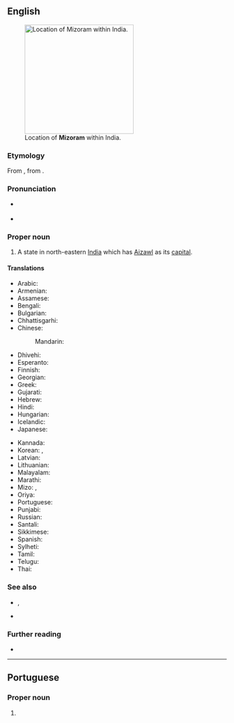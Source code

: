 ==English==
[[Image:Mizoram in India (disputed hatched).svg|thumb|right|250px|Location of '''Mizoram''' within India.]]
===Etymology===
From {{bor|en|lus|Mizoram}}, from {{com|lus|mizo|ram|t1=the [[Mizo]] people|t2=[[land]]; [[jungle]]|nocat=1}}.

===Pronunciation===
* {{a|UK}} {{IPA|/ˈmɪzəʊɹam/|/mɪˈzɔːɹəm/|/mɪˈzɔəɹəm/|lang=en}}
* {{a|US}} {{IPA|/ˌmɪzəˈɹæm/|lang=en}}

===Proper noun===
{{en-proper noun}}

# A state in north-eastern [[India]] which has [[Aizawl]] as its [[capital]].

====Translations====
{{trans-top|state}}
* Arabic: {{t|ar|مِيزُورَام|m|tr=mizurām}}
* Armenian: {{t|hy|Միզորամ}}
* Assamese: {{t|as|মিজোৰাম}}
* Bengali: {{t|bn|মিজোরাম|sc=Beng|tr=mijōrām}}
* Bulgarian: {{t|bg|Мизорам|m}}
* Chhattisgarhi: {{t-needed|hne}}
* Chinese:
*: Mandarin: {{t|cmn|米佐拉姆邦|tr=Mǐzuǒlāmǔ-bāng|sc=Hani}}
* Dhivehi: {{t|dv|މިޒޮރާމް|sc=Thaa}}
* Esperanto: {{t|eo|Mizoramo}}
* Finnish: {{t|fi|Mizoram}}
* Georgian: {{t|ka|მიზორამი}}
* Greek: {{t+|el|Μιζόραμ|f}}
* Gujarati: {{t|gu|મિઝોરમ}}
* Hebrew: {{t|he|מיזוראם}}
* Hindi: {{t+|hi|मिज़ोरम}}
* Hungarian: {{t+|hu|Mizoram}}
* Icelandic: {{t|is|Mizoram}}
* Japanese: {{t|ja|ミゾラム|tr=Mizoramu}}
{{trans-mid}}
* Kannada: {{t+|kn|ಮಿಝೋರಂ|sc=Knda}}
* Korean: {{t|ko|미조람 주|sc=Kore|tr=mijoram ju}}, {{t|ko|미조람|sc=Kore|tr=mijoram}}
* Latvian: {{t|lv|Mizorāma}}
* Lithuanian: {{t|lt|Mizoramas}}
* Malayalam: {{t|ml|മിസോറം|sc=Mlym}}
* Marathi: {{t|mr|मिझोरम|sc=Deva|tr=mijhōram}}
* Mizo: {{t|lus|Mizo ram}}, {{t|lus|Mizoram}}
* Oriya: {{t|or|ମିଜୋରାମ|sc=Orya|tr=mijōrām}}
* Portuguese: {{t|pt|Mizoram}}
* Punjabi: {{t+|pa|ਮਿਜ਼ੋਰਮ|sc=Guru|tr=mizōram}}
* Russian: {{t+|ru|Мизора́м|m}}
* Santali: {{t-needed|sat}}
* Sikkimese: {{t-needed|sip}}
* Spanish: {{t|es|Mizorán}}
* Sylheti: {{t|syl|ꠝꠤꠎꠥꠞꠣꠝ}}
* Tamil: {{t+|ta|மிசோரம்|sc=Taml}}
* Telugu: {{t+|te|మిజోరం}}
* Thai: {{t|th|รัฐมิโซรัม|tr=rát mísohram}}
{{trans-bottom}}

===See also===
* {{l|en|Mizo}}, {{pedialite|Mizo language}}
* {{list:states of India/en}}

===Further reading===
* {{pedialite}}

----

==Portuguese==

===Proper noun===
{{pt-proper noun|m}}

# {{place|pt|state|in northeastern|c/India|t1=Mizoram}}